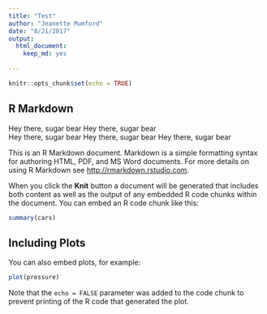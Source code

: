 ```yaml
---
title: "Test"
author: "Jeanette Mumford"
date: "8/21/2017"
output:
  html_document:
    keep_md: yes
 
---
```

  
```r
knitr::opts_chunk$set(echo = TRUE)
```

## R Markdown

Hey there, sugar bear
Hey there, sugar bear  
Hey there, sugar bear
Hey there, sugar bear
Hey there, sugar bear

This is an R Markdown document. Markdown is a simple formatting syntax for authoring HTML, PDF, and MS Word documents. For more details on using R Markdown see <http://rmarkdown.rstudio.com>.

When you click the **Knit** button a document will be generated that includes both content as well as the output of any embedded R code chunks within the document. You can embed an R code chunk like this:

```r
summary(cars)
```

## Including Plots

You can also embed plots, for example:

```r
plot(pressure)
```

Note that the `echo = FALSE` parameter was added to the code chunk to prevent printing of the R code that generated the plot.
